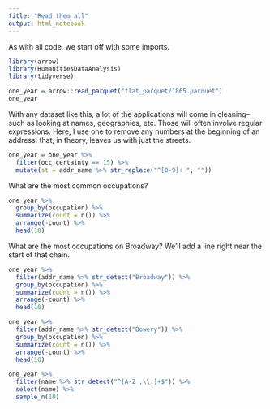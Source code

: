 ```yaml
---
title: "Read them all"
output: html_notebook
---
```


As with all code, we start off with some imports.

```r
library(arrow)
library(HumanitiesDataAnalysis)
library(tidyverse)
```



```r

one_year = arrow::read_parquet("flat_parquet/1865.parquet")
one_year 
```

With any dataset like this, a lot of the applications will come in cleaning--such as looking at names, geographies, etc.
Those will often involve regular expressions. Here, I use one to remove any numbers at the beginning of an address:
that, in theory, leaves us with just the streets.

```R

one_year = one_year %>%
  filter(occ_certainty == 15) %>%
  mutate(st = addr_name %>% str_replace("^[0-9]+ ", ""))

```

What are the most common occupations?

```r
one_year %>%
  group_by(occupation) %>%
  summarize(count = n()) %>% 
  arrange(-count) %>%
  head(10)
```
What are the most occupations on Broadway? We'll add a line right near the start of that chain.
```r
one_year %>%
  filter(addr_name %>% str_detect("Broadway")) %>%
  group_by(occupation) %>%
  summarize(count = n()) %>% 
  arrange(-count) %>% 
  head(10)
```
```r
one_year %>%
  filter(addr_name %>% str_detect("Bowery")) %>%
  group_by(occupation) %>%
  summarize(count = n()) %>% 
  arrange(-count) %>% 
  head(10)
```

```r
one_year %>% 
  filter(name %>% str_detect("^[A-Z ,\\.]+$")) %>%
  select(name) %>%
  sample_n(10)
```